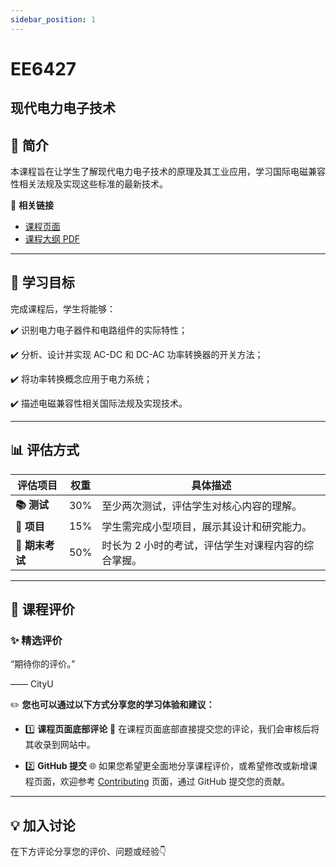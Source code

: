 ```yaml
---
sidebar_position: 1
---
```


# EE6427
## 现代电力电子技术

## **📘 简介**
本课程旨在让学生了解现代电力电子技术的原理及其工业应用，学习国际电磁兼容性相关法规及实现这些标准的最新技术。

🔗 **相关链接**
- [课程页面](https://www.cityu.edu.hk/catalogue/pg/202526/course/EE6427.htm)
- [课程大纲 PDF](https://www.cityu.edu.hk/catalogue/pg/202526/course/EE6427.pdf)

---

## **🎯 学习目标**

完成课程后，学生将能够：

✔️ 识别电力电子器件和电路组件的实际特性；

✔️ 分析、设计并实现 AC-DC 和 DC-AC 功率转换器的开关方法；

✔️ 将功率转换概念应用于电力系统；

✔️ 描述电磁兼容性相关国际法规及实现技术。

---

## **📊 评估方式**

| **评估项目**          | **权重** | **具体描述**                                                                                       |
|----------------------|---------|---------------------------------------------------------------------------------------------------|
| **📚 测试**            | 30%     | 至少两次测试，评估学生对核心内容的理解。                                                          |
| **📝 项目**           | 15%     | 学生需完成小型项目，展示其设计和研究能力。                                                       |
| **📖 期末考试**       | 50%     | 时长为 2 小时的考试，评估学生对课程内容的综合掌握。                                                |

---

## **💬 课程评价**

### ✨ **精选评价**
<div className={commentStyles.commentBox}>
    <p className={commentStyles.commentText}>
        “期待你的评价。”
    </p>
    <p className={commentStyles.commentAuthor}>—— CityU</p>
</div>

✏️ **您也可以通过以下方式分享您的学习体验和建议：**

- 1️⃣ **课程页面底部评论**
💬 在课程页面底部直接提交您的评论，我们会审核后将其收录到网站中。

- 2️⃣ **GitHub 提交**
🌐 如果您希望更全面地分享课程评价，或希望修改或新增课程页面，欢迎参考 [Contributing](/contributing) 页面，通过 GitHub 提交您的贡献。

---

## **💡 加入讨论**

在下方评论分享您的评价、问题或经验👇
<Utterances />
